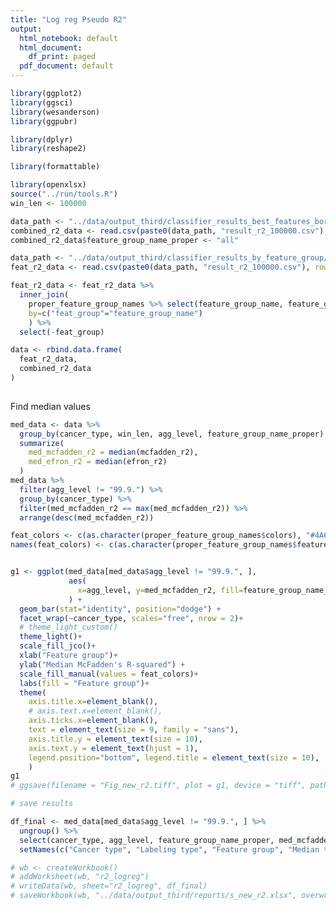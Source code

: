 ```yaml
---
title: "Log reg Pseudo R2"
output:
  html_notebook: default
  html_document:
    df_print: paged
  pdf_document: default
---
```


```r
library(ggplot2)
library(ggsci)
library(wesanderson)
library(ggpubr)

library(dplyr)
library(reshape2)

library(formattable)

library(openxlsx)
source("../run/tools.R")
win_len <- 100000

data_path <- "../data/output_third/classifier_results_best_features_boruta_sign_all_lr/"
combined_r2_data <- read.csv(paste0(data_path, "result_r2_100000.csv"), row.names = 1, stringsAsFactors = F)
combined_r2_data$feature_group_name_proper <- "all"

data_path <- "../data/output_third/classifier_results_by_feature_group/log_reg/"
feat_r2_data <- read.csv(paste0(data_path, "result_r2_100000.csv"), row.names = 1, stringsAsFactors = F)

feat_r2_data <- feat_r2_data %>%
  inner_join(
    proper_feature_group_names %>% select(feature_group_name, feature_group_name_proper),
    by=c("feat_group"="feature_group_name")
    ) %>%
  select(-feat_group)

data <- rbind.data.frame(
  feat_r2_data,
  combined_r2_data
)
  
```


Find median values


```r
med_data <- data %>%
  group_by(cancer_type, win_len, agg_level, feature_group_name_proper) %>%
  summarize(
    med_mcfadden_r2 = median(mcfadden_r2),
    med_efron_r2 = median(efron_r2)
  )
med_data %>%
  filter(agg_level != "99.9.") %>%
  group_by(cancer_type) %>%
  filter(med_mcfadden_r2 == max(med_mcfadden_r2)) %>%
  arrange(desc(med_mcfadden_r2))
```

```r
feat_colors <- c(as.character(proper_feature_group_names$colors), "#4A6990")
names(feat_colors) <- c(as.character(proper_feature_group_names$feature_group_name_proper), "all")


g1 <- ggplot(med_data[med_data$agg_level != "99.9.", ], 
             aes(
               x=agg_level, y=med_mcfadden_r2, fill=feature_group_name_proper)
             ) + 
  geom_bar(stat="identity", position="dodge") +
  facet_wrap(~cancer_type, scales="free", nrow = 2)+
  # theme_light_custom()
  theme_light()+
  scale_fill_jco()+
  xlab("Feature group")+
  ylab("Median McFadden's R-squared") +
  scale_fill_manual(values = feat_colors)+
  labs(fill = "Feature group")+
  theme(
    axis.title.x=element_blank(),
    # axis.text.x=element_blank(),
    axis.ticks.x=element_blank(),
    text = element_text(size = 9, family = "sans"),
    axis.title.y = element_text(size = 10),
    axis.text.y = element_text(hjust = 1),
    legend.position="bottom", legend.title = element_text(size = 10),
    )
g1
# ggsave(filename = "Fig_new_r2.tiff", plot = g1, device = "tiff", path = "../paper_third/", dpi = 600, units = "in", width = 5, height = 3, scale = 2, compression = "lzw")
```


```r
# save results

df_final <- med_data[med_data$agg_level != "99.9.", ] %>%
  ungroup() %>%
  select(cancer_type, agg_level, feature_group_name_proper, med_mcfadden_r2) %>%
  setNames(c("Cancer type", "Labeling type", "Feature group", "Median test McFadden's R-squared"))

# wb <- createWorkbook()
# addWorksheet(wb, "r2_logreg")
# writeData(wb, sheet="r2_logreg", df_final)
# saveWorkbook(wb, "../data/output_third/reports/s_new_r2.xlsx", overwrite = T)

```

